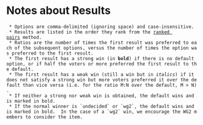 = Notes about Results =

  * Options are comma-delimited (ignoring space) and case-insensitive.
  * Results are listed in the order they rank from the [[http://en.wikipedia.org/wiki/Ranked_Pairs|ranked pairs]] method.
  * Ratios are the number of times the first result was preferred to each of the subsequent options, versus the number of times the option was preferred to the first result.
  * The first result has a strong win (in '''bold''') if there is no default option, or if half the voters or more preferred the first result to the default.
  * The first result has a weak win (still a win but in ''italics'') if it does not satisfy a strong win but more voters preferred it over the default than vice versa (i.e. for the ratio M:N over the default, M > N).
  * If neither a strong nor weak win is obtained, the default wins and is marked in bold.
  * If the normal winner is `undecided` or `wg2`, the default wins and is marked in bold.  In the case of a `wg2` win, we encourage the WG2 members to consider the item.